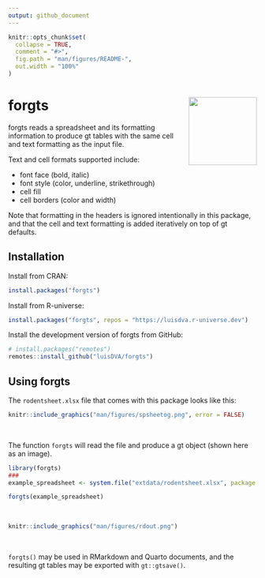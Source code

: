 ```yaml
---
output: github_document
---
```


<!-- README.md is generated from README.Rmd. Please edit that file -->

```r
knitr::opts_chunk$set(
  collapse = TRUE,
  comment = "#>",
  fig.path = "man/figures/README-",
  out.width = "100%"
)
```

# forgts <img src="man/figures/logo.png" align="right" height="138" alt="" />

<!-- badges: start -->
<!-- badges: end -->

forgts reads a spreadsheet and its formatting information to produce gt tables with the same cell and text formatting as the input file.

Text and cell formats supported include:

- font face (bold, italic)
- font style (color, underline, strikethrough)
- cell fill
- cell borders (color and width)

Note that formatting in the headers is ignored intentionally in this package, and that the cell and text formatting is added iteratively on top of gt defaults.

## Installation

Install from CRAN:
``` r
install.packages("forgts")
```

Install from R-universe:
``` r
install.packages("forgts", repos = "https://luisdva.r-universe.dev") 
```

Install the development version of forgts from GitHub:

``` r
# install.packages("remotes")
remotes::install_github("luisDVA/forgts")
```

## Using forgts

The `rodentsheet.xlsx` file that comes with this package looks like this:

```r
knitr::include_graphics("man/figures/spsheetog.png", error = FALSE)
```

<br/>

The function `forgts` will read the file and produce a gt object (shown here as an image).

```r
library(forgts)
###
example_spreadsheet <- system.file("extdata/rodentsheet.xlsx", package = "forgts")

forgts(example_spreadsheet)
```

<br/>


```r
knitr::include_graphics("man/figures/rdout.png")
```

<br/>

`forgts()` may be used in RMarkdown and Quarto documents, and the resulting gt tables may be exported with `gt::gtsave()`.


